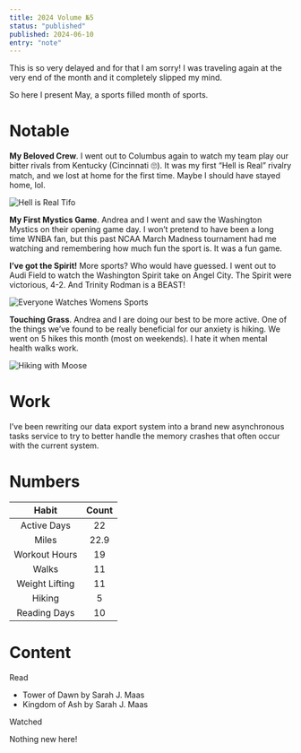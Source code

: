 ```yaml
---
title: 2024 Volume №5
status: "published"
published: 2024-06-10
entry: "note"
---
```


This is so very delayed and for that I am sorry! I was traveling again at the very end of the month and it completely slipped my mind.

So here I present May, a sports filled month of sports.

# Notable

**My Beloved Crew**. I went out to Columbus again to watch my team play our bitter rivals from Kentucky (Cincinnati 🙄). It was my first “Hell is Real” rivalry match, and we lost at home for the first time. Maybe I should have stayed home, lol.

![Hell is Real Tifo](./assets/tifo.jpeg)

**My First Mystics Game**. Andrea and I went and saw the Washington Mystics on their opening game day. I won’t pretend to have been a long time WNBA fan, but this past NCAA March Madness tournament had me watching and remembering how much fun the sport is. It was a fun game.

**I’ve got the Spirit!** More sports? Who would have guessed. I went out to Audi Field to watch the Washington Spirit take on Angel City. The Spirit were victorious, 4-2. And Trinity Rodman is a BEAST!

![Everyone Watches Womens Sports](./assets/womens_sports.jpeg)

**Touching Grass**. Andrea and I are doing our best to be more active. One of the things we’ve found to be really beneficial for our anxiety is hiking. We went on 5 hikes this month (most on weekends). I hate it when mental health walks work.

![Hiking with Moose](./assets/hiking_w_moose.jpeg)

# Work

I’ve been rewriting our data export system into a brand new asynchronous tasks service to try to better handle the memory crashes that often occur with the current system.

# Numbers

|Habit|Count|
|:--:|:--:|
|Active Days|22|
|Miles|22.9|
|Workout Hours|19|
|Walks|11|
|Weight Lifting|11|
|Hiking|5|
|Reading Days|10|

# Content

Read

* Tower of Dawn by Sarah J. Maas
* Kingdom of Ash by Sarah J. Maas

Watched

Nothing new here!




